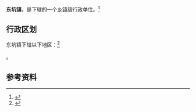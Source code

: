 {{中国乡级行政区|61/08/24/101/000}}

'''东坑镇'''，是{{PRC admin/fullname|61/08/24/101/000|3}}下辖的一个[[乡镇|乡镇]]级行政单位。<ref>{{PRC admin/ref sgc|{{PRC admin/parent|61/08/24/101/000}}}}</ref>

== 行政区划 ==

东坑镇下辖以下地区：<ref>{{PRC admin/ref sgc|61/08/24/101/000}}</ref>

{{PRC admin/children|61/08/24/101/000}}。

== 参考资料 ==

{{reflist}}

{{行政区划小作品}}
{{PRC admin/navcat|61/08/24/101/000}}